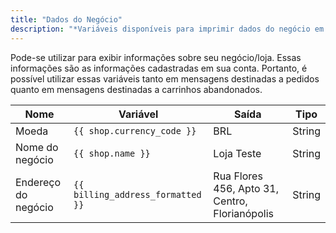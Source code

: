 ```yaml
---
title: "Dados do Negócio"
description: "*Variáveis disponíveis para imprimir dados do negócio em mensagens.*"
---
```


Pode-se utilizar para exibir informações sobre seu negócio/loja. Essas informações são as informações cadastradas em sua conta. Portanto, é possível utilizar essas variáveis tanto em mensagens destinadas a pedidos quanto em mensagens destinadas a carrinhos abandonados.

| **Nome**               | **Variável**                      | **Saída**                          | **Tipo**  |
| ---------------------- | --------------------------------- | --------------------------------- | --------- |
| Moeda                  | `{{ shop.currency_code }}`        | BRL                               | String    |
| Nome do negócio        | `{{ shop.name }}`                 | Loja Teste                        | String    |
| Endereço do negócio    | `{{ billing_address_formatted }}` | Rua Flores 456, Apto 31, Centro, Florianópolis | String    |

